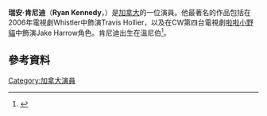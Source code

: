 {{Infobox person
|name = Ryan Kennedy
|image = Ryan Kennedy 2013.jpg
|image_size =
|caption =
|birth_date = {{birth date and age|1982|12|6}}
|birth_place = 加拿大[[溫尼伯|溫尼伯]]
|occupation = 演員，模特
|years_active = 1996–現在}}
'''瑞安·肯尼迪'''（'''Ryan Kennedy'''，{{bd|1982年|12月6日}}）是[[加拿大|加拿大]]的一位演員。他最著名的作品包括在2006年電視劇Whistler中飾演Travis Hollier，以及在CW第四台電視劇[[啦啦小野貓|啦啦小野貓]]中飾演Jake Harrow角色。肯尼迪出生在溫尼伯<ref name=Canoe2013>{{cite web|url=http://jam.canoe.ca/Movies/Artists/K/Kennedy_Ryan/2007/04/30/4141181.html|last=Schmeichel|first=David|publisher=Canoe.ca|title=Canadian actor Ryan Kennedy on the rise}}</ref>。
==參考資料==
{{reflist}}
[[Category:加拿大演員|Category:加拿大演員]]